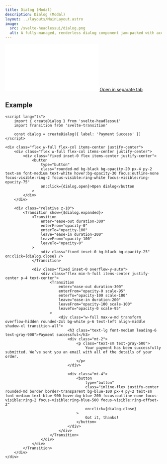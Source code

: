 ```yaml
---
title: Dialog (Modal)
description: Dialog (Modal)
layout: ../layouts/MainLayout.astro
image:
  src: /svelte-headlessui/dialog.png
  alt: A fully-managed, renderless dialog component jam-packed with accessibility and keyboard features, perfect for building completely custom modal and dialog windows for your next application.
---
```


<iframe class="w-full h-[378px] mt-8 mb-4 rounded-xl" src="/svelte-headlessui/example/dialog" frameborder="0" scrolling="no"></iframe>
<a href="/svelte-headlessui/example/dialog" target="_blank">
	Open in separate tab
</a>

## Example

```svelte
<script lang="ts">
	import { createDialog } from 'svelte-headlessui'
	import Transition from 'svelte-transition'

	const dialog = createDialog({ label: 'Payment Success' })
</script>

<div class="flex w-full flex-col items-center justify-center">
	<div class="flex w-full flex-col items-center justify-center">
		<div class="fixed inset-0 flex items-center justify-center">
			<button
				type="button"
				class="rounded-md bg-black bg-opacity-20 px-4 py-2 text-sm font-medium text-white hover:bg-opacity-30 focus:outline-none focus-visible:ring-2 focus-visible:ring-white focus-visible:ring-opacity-75"
				on:click={dialog.open}>Open dialog</button
			>
		</div>
	</div>

	<div class="relative z-10">
		<Transition show={$dialog.expanded}>
			<Transition
				enter="ease-out duration-300"
				enterFrom="opacity-0"
				enterTo="opacity-100"
				leave="ease-in duration-200"
				leaveFrom="opacity-100"
				leaveTo="opacity-0"
			>
				<div class="fixed inset-0 bg-black bg-opacity-25" on:click={dialog.close} />
			</Transition>

			<div class="fixed inset-0 overflow-y-auto">
				<div class="flex min-h-full items-center justify-center p-4 text-center">
					<Transition
						enter="ease-out duration-300"
						enterFrom="opacity-0 scale-95"
						enterTo="opacity-100 scale-100"
						leave="ease-in duration-200"
						leaveFrom="opacity-100 scale-100"
						leaveTo="opacity-0 scale-95"
					>
						<div class="w-full max-w-md transform overflow-hidden rounded-2xl bg-white p-6 text-left align-middle shadow-xl transition-all">
							<h3 class="text-lg font-medium leading-6 text-gray-900">Payment successful</h3>
							<div class="mt-2">
								<p class="text-sm text-gray-500">
									Your payment has been successfully submitted. We’ve sent you an email with all of the details of your order.
								</p>
							</div>

							<div class="mt-4">
								<button
									type="button"
									class="inline-flex justify-center rounded-md border border-transparent bg-blue-100 px-4 py-2 text-sm font-medium text-blue-900 hover:bg-blue-200 focus:outline-none focus-visible:ring-2 focus-visible:ring-blue-500 focus-visible:ring-offset-2"
									on:click={dialog.close}
								>
									Got it, thanks!
								</button>
							</div>
						</div>
					</Transition>
				</div>
			</div>
		</Transition>
	</div>
</div>
```
